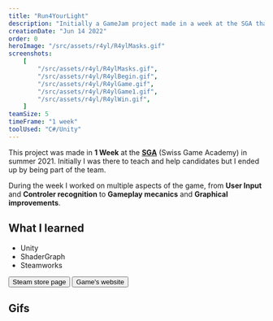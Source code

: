 ```yaml
---
title: "Run4YourLight"
description: "Initially a GameJam project made in a week at the SGA that was finally published on steam"
creationDate: "Jun 14 2022"
order: 0
heroImage: "/src/assets/r4yl/R4ylMasks.gif"
screenshots:
    [
        "/src/assets/r4yl/R4ylMasks.gif",
        "/src/assets/r4yl/R4ylBegin.gif",
        "/src/assets/r4yl/R4ylGame.gif",
        "/src/assets/r4yl/R4ylGame1.gif",
        "/src/assets/r4yl/R4ylWin.gif",
    ]
teamSize: 5
timeFrame: "1 week"
toolUsed: "C#/Unity"
---
```



This project was made in **1 Week** at the **[SGA](https://gameacademy.ch/SGA/)** (Swiss Game Academy) in summer 2021.
Initially I was there to teach and help candidates but I ended up by being part of the team.

During the week I worked on multiple aspects of the game, from **User Input** and **Controler recognition** to **Gameplay mecanics** and **Graphical improvements**.

## What I learned
<ul class="list-disc mx-6">
<li>Unity</li>
<li>ShaderGraph</li>
<li>Steamworks</li>
</ul>

<div class="flex">
    <Button href="https://store.steampowered.com/app/2010500/Run4YourLight/">Steam store page</Button>
    <Button href="https://styles-studio.com/projects/r4yl.html">Game's website</Button>
</div>

## Gifs


<ScreenshotList screenshots={frontmatter.screenshots} imageClasses="w-full" />
 